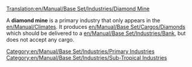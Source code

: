 [[Translation:en/Manual/Base Set/Industries/Diamond Mine]]

{{en/Manual/Base Set/Industries/Industries|image=en/Diamondmine.png.png
|name=Diamond Mine
|climates=[[en/Manual/Climates]]
|accepts=Nothing
|produces=[[en/Manual/Base Set/Cargos/Diamonds]]
}}
A '''diamond mine''' is a primary industry that only appears in the [[en/Manual/Climates]]. It produces [[en/Manual/Base Set/Cargos/Diamonds]] which should be delivered to a [[en/Manual/Base Set/Industries/Bank]], but does not accept any cargo. 

{{en/Manual/Base Set/Industries/Navbox Industries}}

[[Category:en/Manual/Base Set/Industries/Primary Industries]]
[[Category:en/Manual/Base Set/Industries/Sub-Tropical Industries]]